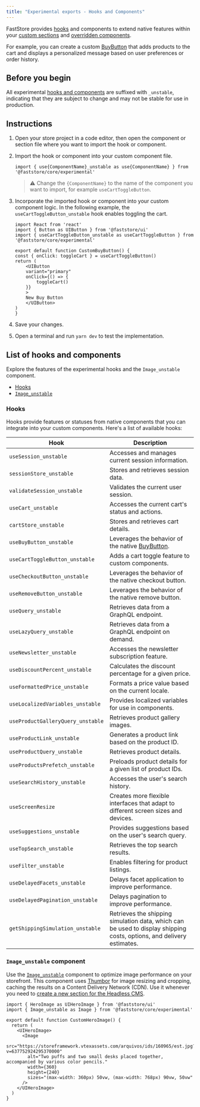```yaml
---
title: "Experimental exports - Hooks and Components"
---
```


FastStore provides [hooks](#list-of-hooks-and-components) and components to extend native features within your [custom sections](https://developers.vtex.com/docs/guides/faststore/building-sections-creating-a-new-section) and [overridden components](https://developers.vtex.com/docs/guides/faststore/overrides-overview).

For example, you can create a custom [BuyButton](https://developers.vtex.com/docs/guides/faststore/molecules-buy-button) that adds products to the cart and displays a personalized message based on user preferences or order history.

## Before you begin

All experimental [hooks and components](#list-of-hooks-and-components) are suffixed with `_unstable`, indicating that they are subject to change and may not be stable for use in production.

## Instructions

1. Open your store project in a code editor, then open the component or section file where you want to import the hook or component.
2. Import the hook or component into your custom component file.

    ```tsx
    import { use{ComponentName}_unstable as use{ComponentName} } from '@faststore/core/experimental'
    ```

    > ⚠️ Change the `{ComponentName}` to the name of the component you want to import, for example `useCartToggleButton`.

3. Incorporate the imported hook or component into your custom component logic. In the following example, the `useCartToggleButton_unstable` hook enables toggling the cart.

    ```tsx mark=3
    import React from 'react'
    import { Button as UIButton } from '@faststore/ui'
    import { useCartToggleButton_unstable as useCartToggleButton } from '@faststore/core/experimental'

    export default function CustomBuyButton() {
    const { onClick: toggleCart } = useCartToggleButton()
    return (
        <UIButton
        variant="primary"
        onClick={() => {
            toggleCart()
        }}
        >
        New Buy Button
        </UIButton>
    )
    }
    ```

4. Save your changes.
5. Open a terminal and run `yarn dev` to test the implementation.

## List of hooks and components

Explore the features of the experimental hooks and the `Image_unstable` component.

- [Hooks](#hooks)
- [`Image_unstable`](#image_unstable-component)

### Hooks

Hooks provide features or statuses from native components that you can integrate into your custom components. Here's a list of available hooks:

|Hook|Description|
|--------|--------------|
|`useSession_unstable`|Accesses and manages current session information.|
|`sessionStore_unstable`|Stores and retrieves session data.|
|`validateSession_unstable`|Validates the current user session.|
|`useCart_unstable`|Accesses the current cart's status and actions.|
|`cartStore_unstable`|Stores and retrieves cart details.|
|`useBuyButton_unstable`|Leverages the behavior of the native [BuyButton](https://developers.vtex.com/docs/guides/faststore/molecules-buy-button).|
|`useCartToggleButton_unstable`|Adds a cart toggle feature to custom components.|
|`useCheckoutButton_unstable`|Leverages the behavior of the native checkout button.|
|`useRemoveButton_unstable`|Leverages the behavior of the native remove button.|
|`useQuery_unstable`|Retrieves data from a GraphQL endpoint.|
|`useLazyQuery_unstable`|Retrieves data from a GraphQL endpoint on demand.|
|`useNewsletter_unstable`|Accesses the newsletter subscription feature.|
|`useDiscountPercent_unstable`|Calculates the discount percentage for a given price.|
|`useFormattedPrice_unstable`|Formats a price value based on the current locale.|
|`useLocalizedVariables_unstable`|Provides localized variables for use in components.|
|`useProductGalleryQuery_unstable`|Retrieves product gallery images.|
|`useProductLink_unstable`|Generates a product link based on the product ID.|
|`useProductQuery_unstable`|Retrieves product details.|
|`useProductsPrefetch_unstable`|Preloads product details for a given list of product IDs.|
|`useSearchHistory_unstable`|Accesses the user's search history.|
| `useScreenResize` | Creates more flexible interfaces that adapt to different screen sizes and devices.|
|`useSuggestions_unstable`|Provides suggestions based on the user's search query.|
|`useTopSearch_unstable`|Retrieves the top search results.|
|`useFilter_unstable`|Enables filtering for product listings.|
|`useDelayedFacets_unstable`|Delays facet application to improve performance.|
|`useDelayedPagination_unstable`|Delays pagination to improve performance.|
|`getShippingSimulation_unstable`|Retrieves the shipping simulation data, which can be used to display shipping costs, options, and delivery estimates.|

### `Image_unstable` component

Use the [`Image_unstable`](https://github.com/vtex/faststore/blob/105a8b2f69ffd8438532d7c9eb959ed26a567675/packages/core/src/components/ui/Image/Image.tsx) component to optimize image performance on your storefront. This component uses [Thumbor](https://www.thumbor.org/) for image resizing and cropping, caching the results on a Content Delivery Network (CDN). Use it whenever you need to [create a new section for the Headless CMS](https://developers.vtex.com/docs/guides/faststore/building-sections-creating-a-new-section).

```tsx mark=2
import { HeroImage as UIHeroImage } from '@faststore/ui'
import { Image_unstable as Image } from '@faststore/core/experimental'

export default function CustomHeroImage() {
  return (
    <UIHeroImage>
      <Image
        src="https://storeframework.vtexassets.com/arquivos/ids/160965/est.jpg?v=637752924295370000"
        alt="Two puffs and two small desks placed together, accompanied by various color pencils."
        width={360}
        height={240}
        sizes="(max-width: 360px) 50vw, (max-width: 768px) 90vw, 50vw"
      />
    </UIHeroImage>
  )
}
```
